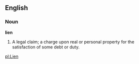 ==English==

===Noun===

'''lien'''

#A legal claim; a charge upon real or personal property for the satisfaction of some debt or duty.

[[pl:Lien]]